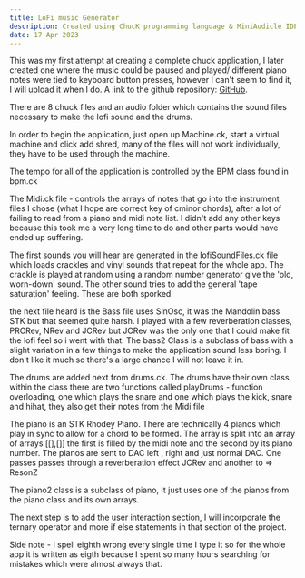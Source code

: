 ---
title: LoFi music Generator
description: Created using ChucK programming language & MiniAudicle IDE
date: 17 Apr 2023
---
This was my first attempt at creating a complete chuck application, I later created one where the music could be paused and played/ different piano notes were tied to keyboard button presses,
however I can't seem to find it, I will upload it when I do. 
A link to the github repository: [GitHub](https://github.com/Melxnie98/LofiSoundGenerator).

There are 8 chuck files and an audio folder which contains the sound files
necessary to make the lofi sound and the drums.

In order to begin the application, just open up Machine.ck, start a virtual machine 
and click add shred, many of the files will not work individually, they have to be 
used through the machine.

The tempo for all of the application is controlled by the BPM class found in bpm.ck

The Midi.ck file - controls the arrays of notes that go into the instrument files
I chose (what I hope are correct key of cminor chords), after a lot of failing to read from 
a piano and midi note list. I didn't add any other keys because this took me a very long time
to do and other parts would have ended up suffering.

The first sounds you will hear are generated in the lofiSoundFiles.ck file which loads 
crackles and vinyl sounds that repeat for the whole app. The crackle is played at random 
using a random number generator give the 'old, worn-down' sound. The other sound tries to 
add the general 'tape saturation' feeling. These are both sporked 

the next file heard is the Bass file uses SinOsc, it was the Mandolin bass STK but that seemed quite harsh. I played with a few reverberation classes, PRCRev, NRev and JCRev but JCRev was the only one
that I could make fit the lofi feel so i went with that. 
The bass2 Class is a subclass of bass with a slight variation in a few things to make the application sound less boring. I don't like it much so there's a large chance I will not leave it in.

The drums are added next from drums.ck. The drums have their own class, within the class there are two functions called playDrums - function overloading, one which plays the snare and one which plays the kick, snare and hihat, they also get their notes from the Midi file 

The piano is an STK Rhodey Piano. There are technically 4 pianos which play in sync to allow for a chord to be formed. The array is split into an array of arrays [[],[]] the first is filled by the midi note and the second by its piano number. The pianos are sent to DAC left , right and just normal DAC. One passes passes through a reverberation effect JCRev and another to => ResonZ

The piano2 class is a subclass of piano, It just uses one of the pianos from the piano class and its own arrays.

The next step is to add the user interaction section, I will incorporate the ternary operator and more if else statements in that section of the project. 

Side note - I spell eighth wrong every single time I type it so for the whole app it is written as eigth because I spent so many hours searching for mistakes which were almost always that.
